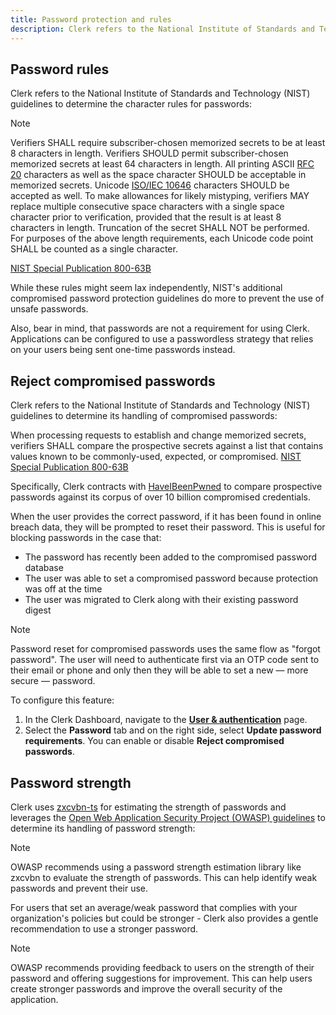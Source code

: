 ```yaml
---
title: Password protection and rules
description: Clerk refers to the National Institute of Standards and Technology (NIST) guidelines to determine the character rules for passwords.
---
```


## Password rules

Clerk refers to the National Institute of Standards and Technology (NIST) guidelines to determine the character rules for passwords:

> [!NOTE]
> Verifiers SHALL require subscriber-chosen memorized secrets to be at least 8 characters in length. Verifiers SHOULD permit subscriber-chosen memorized secrets at least 64 characters in length. All printing ASCII [RFC 20](https://datatracker.ietf.org/doc/html/rfc20) characters as well as the space character SHOULD be acceptable in memorized secrets. Unicode [ISO/IEC 10646](https://en.wikipedia.org/wiki/Universal_Coded_Character_Set) characters SHOULD be accepted as well. To make allowances for likely mistyping, verifiers MAY replace multiple consecutive space characters with a single space character prior to verification, provided that the result is at least 8 characters in length. Truncation of the secret SHALL NOT be performed. For purposes of the above length requirements, each Unicode code point SHALL be counted as a single character.

[NIST Special Publication 800-63B](https://pages.nist.gov/800-63-3/sp800-63b.html#sec5)

While these rules might seem lax independently, NIST's additional compromised password protection guidelines do more to prevent the use of unsafe passwords.

Also, bear in mind, that passwords are not a requirement for using Clerk. Applications can be configured to use a passwordless strategy that relies on your users being sent one-time passwords instead.

## Reject compromised passwords

Clerk refers to the National Institute of Standards and Technology (NIST) guidelines to determine its handling of compromised passwords:

When processing requests to establish and change memorized secrets, verifiers SHALL compare the prospective secrets against a list that contains values known to be commonly-used, expected, or compromised. [NIST Special Publication 800-63B](https://pages.nist.gov/800-63-3/sp800-63b.html#sec5)

Specifically, Clerk contracts with [HaveIBeenPwned](https://haveibeenpwned.com/) to compare prospective passwords against its corpus of over 10 billion compromised credentials.

When the user provides the correct password, if it has been found in online breach data, they will be prompted to reset their password. This is useful for blocking passwords in the case that:

- The password has recently been added to the compromised password database
- The user was able to set a compromised password because protection was off at the time
- The user was migrated to Clerk along with their existing password digest

> [!NOTE]
> Password reset for compromised passwords uses the same flow as "forgot password". The user will need to authenticate first via an OTP code sent to their email or phone and only then they will be able to set a new — more secure — password.

To configure this feature:

1. In the Clerk Dashboard, navigate to the [**User & authentication**](https://dashboard.clerk.com/~/user-authentication/user-and-authentication) page.
1. Select the **Password** tab and on the right side, select **Update password requirements**. You can enable or disable **Reject compromised passwords**.

## Password strength

Clerk uses [zxcvbn-ts](https://zxcvbn-ts.github.io/zxcvbn/) for estimating the strength of passwords and leverages the [Open Web Application Security Project (OWASP) guidelines](https://cheatsheetseries.owasp.org/cheatsheets/Password_Storage_Cheat_Sheet.html) to determine its handling of password strength:

> [!NOTE]
> OWASP recommends using a password strength estimation library like zxcvbn to evaluate the strength of passwords. This can help identify weak passwords and prevent their use.

For users that set an average/weak password that complies with your organization's policies but could be stronger - Clerk also provides a gentle recommendation to use a stronger password.

> [!NOTE]
> OWASP recommends providing feedback to users on the strength of their password and offering suggestions for improvement. This can help users create stronger passwords and improve the overall security of the application.
